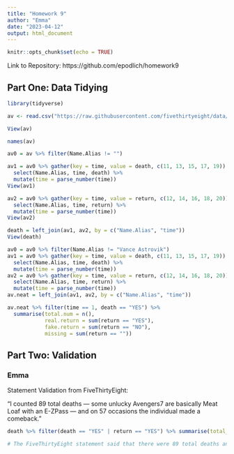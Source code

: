 ```yaml
---
title: "Homework 9"
author: "Emma"
date: "2023-04-12"
output: html_document
---
```


```r
knitr::opts_chunk$set(echo = TRUE)
```

Link to Repository: https://github.com/epodlich/homework9

## Part One: Data Tidying

```r
library(tidyverse)

av <- read.csv("https://raw.githubusercontent.com/fivethirtyeight/data/master/avengers/avengers.csv", stringsAsFactors = FALSE)

View(av)

```

```r
names(av)

av0 = av %>% filter(Name.Alias != "")

av1 = av0 %>% gather(key = time, value = death, c(11, 13, 15, 17, 19)) %>% 
  select(Name.Alias, time, death) %>%
  mutate(time = parse_number(time))
View(av1)

av2 = av0 %>% gather(key = time, value = return, c(12, 14, 16, 18, 20)) %>% 
  select(Name.Alias, time, return) %>%
  mutate(time = parse_number(time))
View(av2)

death = left_join(av1, av2, by = c("Name.Alias", "time"))
View(death)
```

```r
av0 = av0 %>% filter(Name.Alias != "Vance Astrovik")
av1 = av0 %>% gather(key = time, value = death, c(11, 13, 15, 17, 19)) %>%
  select(Name.Alias, time, death) %>%
  mutate(time = parse_number(time))
av2 = av0 %>% gather(key = time, value = return, c(12, 14, 16, 18, 20)) %>% 
  select(Name.Alias, time, return) %>%
  mutate(time = parse_number(time))
av.neat = left_join(av1, av2, by = c("Name.Alias", "time"))

av.neat %>% filter(time == 1, death == "YES") %>%
  summarise(total.num = n(),
            real.return = sum(return == "YES"),
            fake.return = sum(return == "NO"),
            missing = sum(return == ""))

```


## Part Two: Validation

### Emma

Statement Validation from FiveThirtyEight:

"I counted 89 total deaths — some unlucky Avengers7 are basically Meat Loaf with an E-ZPass — and on 57 occasions the individual made a comeback."

```r
death %>% filter(death == "YES" | return == "YES") %>% summarise(total_death = sum(death == "YES"), comeback = sum(return == "YES"))

# The FiveThirtyEight statement said that there were 89 total deaths and 57 of them made comebacks. When we analyzed our data set, we found that there where 82 total deaths and 55 of them made comebacks. This is slightly off from the FiveThirtyEight statement but the values are quite close so there may have just been some kind of counting error. Or, we are using slightly different data sets.
```

